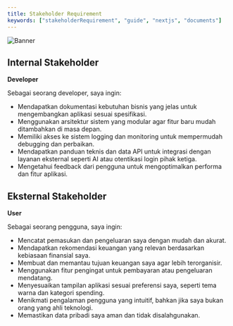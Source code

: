 ```yaml
---
title: Stakeholder Requirement
keywords: ["stakeholderRequirement", "guide", "nextjs", "documents"]
---
```


![Banner](/images/banner.png "Documents")

## Internal Stakeholder

**Developer**

Sebagai seorang developer, saya ingin:
- Mendapatkan dokumentasi kebutuhan bisnis yang jelas untuk mengembangkan aplikasi sesuai spesifikasi.
- Menggunakan arsitektur sistem yang modular agar fitur baru mudah ditambahkan di masa depan.
- Memiliki akses ke sistem logging dan monitoring untuk mempermudah debugging dan perbaikan.
- Mendapatkan panduan teknis dan data API untuk integrasi dengan layanan eksternal seperti AI atau otentikasi login pihak ketiga.
- Mengetahui feedback dari pengguna untuk mengoptimalkan performa dan fitur aplikasi.


## Eksternal Stakeholder

**User**

Sebagai seorang pengguna, saya ingin:
- Mencatat pemasukan dan pengeluaran saya dengan mudah dan akurat.
- Mendapatkan rekomendasi keuangan yang relevan berdasarkan kebiasaan finansial saya.
- Membuat dan memantau tujuan keuangan saya agar lebih terorganisir.
- Menggunakan fitur pengingat untuk pembayaran atau pengeluaran mendatang.
- Menyesuaikan tampilan aplikasi sesuai preferensi saya, seperti tema warna dan kategori spending.
- Menikmati pengalaman pengguna yang intuitif, bahkan jika saya bukan orang yang ahli teknologi.
- Memastikan data pribadi saya aman dan tidak disalahgunakan.
